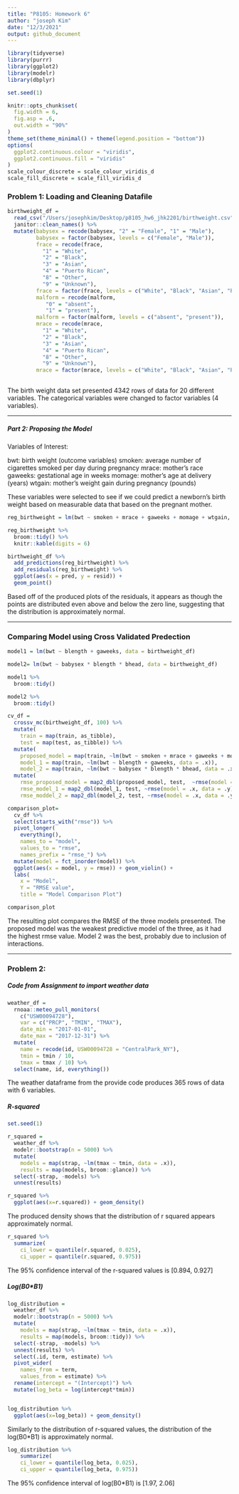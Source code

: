 ```yaml
---
title: "P8105: Homework 6"
author: "joseph Kim"
date: "12/3/2021"
output: github_document
---
```


```r
library(tidyverse)
library(purrr)
library(ggplot2)
library(modelr)
library(dbplyr)

set.seed(1)

knitr::opts_chunk$set(
  fig.width = 6,
  fig.asp = .6, 
  out.width = "90%"
)
theme_set(theme_minimal() + theme(legend.position = "bottom"))
options(
  ggplot2.continuous.colour = "viridis",
  ggplot2.continuous.fill = "viridis"
)
scale_colour_discrete = scale_colour_viridis_d
scale_fill_discrete = scale_fill_viridis_d
```

### Problem 1: Loading and Cleaning Datafile

```r
birthweight_df = 
  read_csv("/Users/josephkim/Desktop/p8105_hw6_jhk2201/birthweight.csv") %>% 
  janitor::clean_names() %>% 
  mutate(babysex = recode(babysex, "2" = "Female", "1" = "Male"),
         babysex = factor(babysex, levels = c("Female", "Male")),
         frace = recode(frace,
           "1" = "White", 
           "2" = "Black",
           "3" = "Asian",
           "4" = "Puerto Rican",
           "8" = "Other",
           "9" = "Unknown"),
         frace = factor(frace, levels = c("White", "Black", "Asian", "Puerto Rican", "Other", "Unknown")), 
         malform = recode(malform, 
            "0" = "absent",
            "1" = "present"),
         malform = factor(malform, levels = c("absent", "present")),
         mrace = recode(mrace,
           "1" = "White", 
           "2" = "Black",
           "3" = "Asian",
           "4" = "Puerto Rican",
           "8" = "Other",
           "9" = "Unknown"),
         mrace = factor(mrace, levels = c("White", "Black", "Asian", "Puerto Rican", "Other", "Unknown")))
      
```

The birth weight data set presented 4342 rows of data for 20 different variables.
The categorical variables were changed to factor variables (4 variables). 

------

##### Part 2: Proposing the Model 

Variables of Interest: 

bwt: birth weight (outcome variables)
smoken: average number of cigarettes smoked per day during pregnancy 
mrace: mother's race 
gaweeks: gestational age in weeks 
momage: mother's age at delivery (years)
wtgain: mother's weight gain during pregnancy (pounds)

These variables were selected to see if we could predict a newborn's birth weight based on measurable data that based on the pregnant mother. 

```r
reg_birthweight = lm(bwt ~ smoken + mrace + gaweeks + momage + wtgain, data = birthweight_df)

reg_birthweight %>% 
  broom::tidy() %>% 
  knitr::kable(digits = 6)

birthweight_df %>% 
  add_predictions(reg_birthweight) %>% 
  add_residuals(reg_birthweight) %>% 
  ggplot(aes(x = pred, y = resid)) + 
  geom_point()
```

Based off of the produced plots of the residuals, it appears as though the points are distributed even above and below the zero line, suggesting that the distribution is approximately normal. 

-----

### Comparing Model using Cross Validated Predection

```r
model1 = lm(bwt ~ blength + gaweeks, data = birthweight_df)

model2= lm(bwt ~ babysex * blength * bhead, data = birthweight_df)

model1 %>% 
  broom::tidy()

model2 %>% 
  broom::tidy()
```

```r
cv_df =
  crossv_mc(birthweight_df, 100) %>% 
  mutate(
    train = map(train, as_tibble),
    test = map(test, as_tibble)) %>% 
  mutate(
    proposed_model = map(train, ~lm(bwt ~ smoken + mrace + gaweeks + momage + wtgain, data = .x)),
    model_1 = map(train, ~lm(bwt ~ blength + gaweeks, data = .x)),
    model_2 = map(train, ~lm(bwt ~ babysex * blength * bhead, data = .x))) %>% 
  mutate(
    rmse_proposed_model = map2_dbl(proposed_model, test,  ~rmse(model = .x, data = .y)),
    rmse_model_1 = map2_dbl(model_1, test, ~rmse(model = .x, data = .y)),
    rmse_moddel_2 = map2_dbl(model_2, test, ~rmse(model = .x, data = .y)))
```

```r
comparison_plot= 
  cv_df %>% 
  select(starts_with("rmse")) %>% 
  pivot_longer(
    everything(),
    names_to = "model", 
    values_to = "rmse",
    names_prefix = "rmse_") %>% 
  mutate(model = fct_inorder(model)) %>% 
  ggplot(aes(x = model, y = rmse)) + geom_violin() +
  labs( 
    x = "Model", 
    Y = "RMSE value", 
    title = "Model Comparison Plot")

comparison_plot
```

The resulting plot compares the RMSE of the three models presented. The proposed model was the weakest predictive model of the three, as it had the highest rmse value. Model 2 was the best, probably due to inclusion of interactions. 

-----

### Problem 2: 

##### Code from Assignment to import weather data
```r
weather_df = 
  rnoaa::meteo_pull_monitors(
    c("USW00094728"),
    var = c("PRCP", "TMIN", "TMAX"), 
    date_min = "2017-01-01",
    date_max = "2017-12-31") %>%
  mutate(
    name = recode(id, USW00094728 = "CentralPark_NY"),
    tmin = tmin / 10,
    tmax = tmax / 10) %>%
  select(name, id, everything())

```

The weather dataframe from the provide code produces 365 rows of data with 6 variables. 

##### R-squared
```r
set.seed(1)

r_squared = 
  weather_df %>% 
  modelr::bootstrap(n = 5000) %>% 
  mutate(
    models = map(strap, ~lm(tmax ~ tmin, data = .x)),
    results = map(models, broom::glance)) %>% 
  select(-strap, -models) %>% 
  unnest(results) 

r_squared %>% 
  ggplot(aes(x=r.squared)) + geom_density()
```

The produced density shows that the distribution of r squared appears approximately normal. 

```r
r_squared %>% 
  summarize(
    ci_lower = quantile(r.squared, 0.025), 
    ci_upper = quantile(r.squared, 0.975))
```

The 95% confidence interval of the r-squared values is [0.894, 0.927]

##### Log(B0*B1)
```r
log_distribution = 
  weather_df %>% 
  modelr::bootstrap(n = 5000) %>% 
  mutate(
    models = map(strap, ~lm(tmax ~ tmin, data = .x)),
    results = map(models, broom::tidy)) %>% 
  select(-strap, -models) %>% 
  unnest(results) %>% 
  select(.id, term, estimate) %>% 
  pivot_wider(
    names_from = term, 
    values_from = estimate) %>% 
  rename(intercept = "(Intercept)") %>% 
  mutate(log_beta = log(intercept*tmin))  


log_distribution %>% 
  ggplot(aes(x=log_beta)) + geom_density()
```

Similarly to the distribution of r-squared values, the distribution of the log(B0*B1) is approximately normal. 

```r
log_distribution %>% 
    summarize(
    ci_lower = quantile(log_beta, 0.025), 
    ci_upper = quantile(log_beta, 0.975))
```

The 95% confidence interval of log(B0*B1) is [1.97, 2.06]

